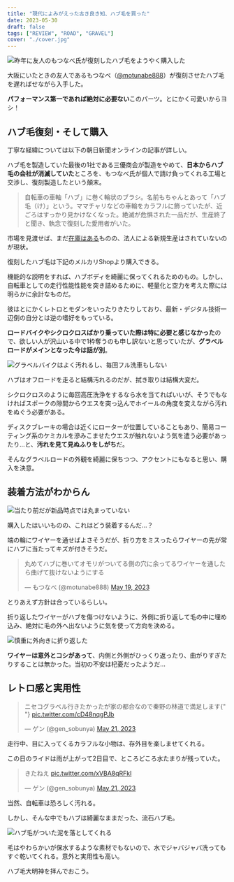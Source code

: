 ```yaml
---
title: "現代によみがえった古き良き知、ハブ毛を買った"
date: 2023-05-30
draft: false
tags: ["REVIEW", "ROAD", "GRAVEL"]
cover: "./cover.jpg"
---
```


![昨年に友人のもつなべ氏が復刻したハブ毛をようやく購入した](./setting.jpg)

大阪にいたときの友人であるもつなべ（[@motunabe888](https://twitter.com/motunabe888)）が復刻させたハブ毛を遅ればせながら入手した。

**パフォーマンス第一であれば絶対に必要ない**このパーツ。とにかく可愛いからヨシ！

## ハブ毛復刻・そして購入

丁寧な経緯については以下の朝日新聞オンラインの記事が詳しい。

ハブ毛を製造していた最後の1社である三優商会が製造をやめて、**日本からハブ毛の会社が消滅していた**ところを、もつなべ氏が個人で請け負ってくれる工場と交渉し、復刻製造したという顛末。

<LinkCard url="https://www.asahi.com/articles/ASQ9F2Q8ZQ8TOHGB005.html" />

> 自転車の車軸「ハブ」に巻く輪状のブラシ。名前もちゃんとあって「ハブ毛（け）」という。ママチャリなどの車輪をカラフルに飾っていたが、近ごろはすっかり見かけなくなった。絶滅が危惧された一品だが、生産終了と聞き、執念で復刻した愛用者がいた。

市場を見渡せば、まだ[在庫はある](https://amzn.to/3qmfGU5)ものの、法人による新規生産はされていないのが現状。

復刻したハブ毛は下記のメルカリShopより購入できる。

<LinkCard url="https://mercari-shops.com/products/rF8Xwm2TA4WA3CBuRe54R4" />

機能的な説明をすれば、ハブボディを綺麗に保ってくれるためのもの。しかし、自転車としての走行性能性能を突き詰めるために、軽量化と空力を考えた際には明らかに余計なものだ。

彼はとにかくレトロとモダンをいったりきたりしており、最新・デジタル技術一辺倒の自分とは逆の嗜好をもっている。

**ロードバイクやシクロクロスばかり乗っていた際は特に必要と感じなかった**ので、欲しい人が沢山いる中で1枠奪うのも申し訳ないと思っていたが、**グラベルロードがメインとなった今は話が別**。

![グラベルバイクはよく汚れるし、毎回フル洗車もしない](./dirty_hub.jpg)

ハブはオフロードを走ると結構汚れるのだが、拭き取りは結構大変だ。

シクロクロスのように毎回高圧洗浄をするなら水を当てればいいが、そうでもなければスポークの隙間からウエスを突っ込んでホイールの角度を変えながら汚れをぬぐう必要がある。

ディスクブレーキの場合は近くにローターが位置していることもあり、簡易コーティング系のケミカルを滲みこませたウエスが触れないよう気を遣う必要があったり…と、**汚れを見て見ぬふりをしがち**だ。

そんなグラベルロードの外観を綺麗に保ちつつ、アクセントにもなると思い、購入を決意。

## 装着方法がわからん

![当たり前だが新品時点では丸まっていない](./cover.jpg)

購入したはいいものの、これはどう装着するんだ…？

端の輪にワイヤーを通せばよさそうだが、折り方をミスったらワイヤーの先が常にハブに当たってキズが付きそうだ。

<blockquote class="twitter-tweet">
  <p lang="ja" dir="ltr">
    丸めてハブに巻いてオモリがついてる側の穴に余ってるワイヤーを通したら曲げて抜けないようにする
  </p>
  &mdash; もつなべ (@motunabe888) <a href="https://twitter.com/motunabe888/status/1659441646545805312?ref_src=twsrc%5Etfw">May 19, 2023</a>
</blockquote>

とりあえず方針は合っているらしい。

折り返したワイヤーがハブを傷つけないように、外側に折り返して毛の中に埋め込み、絶対に毛の外へ出ないように気を使って方向を決める。

![慎重に外向きに折り返した](./fitting.jpg)

**ワイヤーは意外とコシがあって**、内側と外側がひっくり返ったり、曲がりすぎたりすることは無かった。当初の不安は杞憂だったようだ…

## レトロ感と実用性

<blockquote class="twitter-tweet">
  <p lang="ja" dir="ltr">
    ニセコグラベル行きたかったが家の都合なので秦野の林道で満足します{" "}
    <a href="https://t.co/cD48nqgPJb">pic.twitter.com/cD48nqgPJb</a>
  </p>
  &mdash; ゲン (@gen_sobunya) <a href="https://twitter.com/gen_sobunya/status/1660093085597208577?ref_src=twsrc%5Etfw">May 21, 2023</a>
</blockquote>

走行中、目に入ってくるカラフルな小物は、存外目を楽しませてくれる。

この日のライドは雨が上がって2日目で、ところどころ水たまりが残っていた。

<blockquote class="twitter-tweet">
  <p lang="ja" dir="ltr">
    きたねえ <a href="https://t.co/xVBA8qRFkl">pic.twitter.com/xVBA8qRFkl</a>
  </p>
  &mdash; ゲン (@gen_sobunya) <a href="https://twitter.com/gen_sobunya/status/1660123453117304832?ref_src=twsrc%5Etfw">May 21, 2023</a>
</blockquote>

当然、自転車は恐ろしく汚れる。

しかし、そんな中でもハブは綺麗なままだった、流石ハブ毛。

![ハブ毛がついた泥を落としてくれる](./clean.jpg)

毛はやわらかいが保水するような素材でもないので、水でジャバジャバ洗ってもすぐ乾いてくれる。意外と実用性も高い。

ハブ毛大明神を拝んでおこう。
